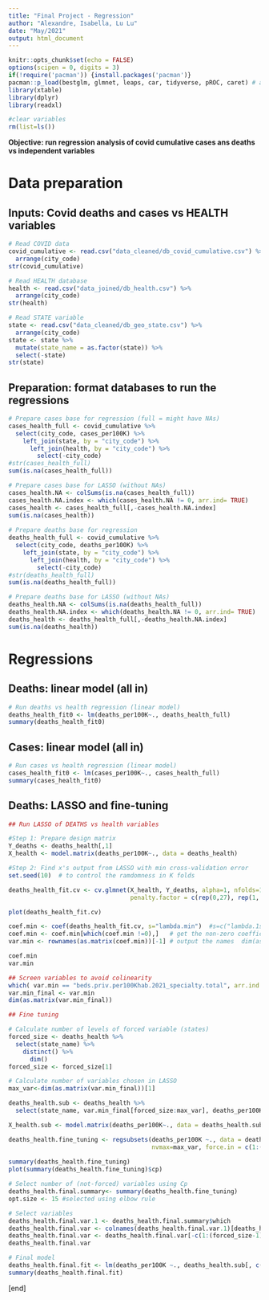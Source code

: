 ---
title: "Final Project - Regression"
author: "Alexandre, Isabella, Lu Lu"
date: "May/2021"
output: html_document
---

```{r setup, include=FALSE}
knitr::opts_chunk$set(echo = FALSE)
options(scipen = 0, digits = 3)
if(!require('pacman')) {install.packages('pacman')}
pacman::p_load(bestglm, glmnet, leaps, car, tidyverse, pROC, caret) # add the packages needed
library(xtable)
library(dplyr)
library(readxl)
```

```{r, echo=FALSE}
#clear variables
rm(list=ls())
```

**Objective: run regression analysis of covid cumulative cases ans deaths vs independent variables**

# Data preparation

## Inputs: Covid deaths and cases vs HEALTH variables

```{r}
# Read COVID data
covid_cumulative <- read.csv("data_cleaned/db_covid_cumulative.csv") %>%
  arrange(city_code)
str(covid_cumulative)

# Read HEALTH database
health <- read.csv("data_joined/db_health.csv") %>%
  arrange(city_code)
str(health)

# Read STATE variable
state <- read.csv("data_cleaned/db_geo_state.csv") %>%
  arrange(city_code)
state <- state %>%
  mutate(state_name = as.factor(state)) %>%
  select(-state)
str(state)
```

## Preparation: format databases to run the regressions

```{r}
# Prepare cases base for regression (full = might have NAs)
cases_health_full <- covid_cumulative %>%
  select(city_code, cases_per100K) %>%
    left_join(state, by = "city_code") %>%
      left_join(health, by = "city_code") %>%
        select(-city_code)
#str(cases_health_full)
sum(is.na(cases_health_full))

# Prepare cases base for LASSO (without NAs)
cases_health.NA <- colSums(is.na(cases_health_full))
cases_health.NA.index <- which(cases_health.NA != 0, arr.ind= TRUE)
cases_health <- cases_health_full[,-cases_health.NA.index]
sum(is.na(cases_health))
  
# Prepare deaths base for regression
deaths_health_full <- covid_cumulative %>%
  select(city_code, deaths_per100K) %>%
    left_join(state, by = "city_code") %>%
      left_join(health, by = "city_code") %>%
        select(-city_code)
#str(deaths_health_full)
sum(is.na(deaths_health_full))

# Prepare deaths base for LASSO (without NAs)
deaths_health.NA <- colSums(is.na(deaths_health_full))
deaths_health.NA.index <- which(deaths_health.NA != 0, arr.ind= TRUE)
deaths_health <- deaths_health_full[,-deaths_health.NA.index]
sum(is.na(deaths_health))

```

# Regressions

## Deaths: linear model (all in)

```{r}
# Run deaths vs health regression (linear model)
deaths_health_fit0 <- lm(deaths_per100K~., deaths_health_full)
summary(deaths_health_fit0)
```

## Cases: linear model (all in)

```{r}
# Run cases vs health regression (linear model)
cases_health_fit0 <- lm(cases_per100K~., cases_health_full)
summary(cases_health_fit0)
```

## Deaths: LASSO and fine-tuning

```{r}
## Run LASSO of DEATHS vs health variables

#Step 1: Prepare design matrix
Y_deaths <- deaths_health[,1]
X_health <- model.matrix(deaths_per100K~., data = deaths_health)

#Step 2: Find x's output from LASSO with min cross-validation error
set.seed(10)  # to control the ramdomness in K folds 

deaths_health_fit.cv <- cv.glmnet(X_health, Y_deaths, alpha=1, nfolds=10, intercept = T, 
                                  penalty.factor = c(rep(0,27), rep(1, ncol(X_health)-27))) 

plot(deaths_health_fit.cv)

coef.min <- coef(deaths_health_fit.cv, s="lambda.min")  #s=c("lambda.1se","lambda.min") or lambda value
coef.min <- coef.min[which(coef.min !=0),]   # get the non-zero coefficients
var.min <- rownames(as.matrix(coef.min))[-1] # output the names  dim(as.matrix(coef.min))

coef.min
var.min

```

```{r}
## Screen variables to avoid colinearity
which( var.min == "beds.priv.per100Khab.2021_specialty.total", arr.ind = TRUE)
var.min_final <- var.min
dim(as.matrix(var.min_final))

```

```{r}
## Fine tuning

# Calculate number of levels of forced variable (states)
forced_size <- deaths_health %>% 
  select(state_name) %>%
    distinct() %>%
      dim()
forced_size <- forced_size[1]

# Calculate number of variables chosen in LASSO
max_var<-dim(as.matrix(var.min_final))[1] 

deaths_health.sub <- deaths_health %>%
  select(state_name, var.min_final[forced_size:max_var], deaths_per100K)

X_health.sub <- model.matrix(deaths_per100K~., data = deaths_health.sub)

deaths_health.fine_tuning <- regsubsets(deaths_per100K ~., data = deaths_health.sub, 
                                        nvmax=max_var, force.in = c(1:(forced_size-1)), method="exhaustive", really.big = TRUE)
 
summary(deaths_health.fine_tuning)
plot(summary(deaths_health.fine_tuning)$cp) 
```

```{r}
# Select number of (not-forced) variables using Cp
deaths_health.final.summary<- summary(deaths_health.fine_tuning)
opt.size <- 15 #selected using elbow rule

# Select variables
deaths_health.final.var.1 <- deaths_health.final.summary$which
deaths_health.final.var <- colnames(deaths_health.final.var.1)[deaths_health.final.var.1[opt.size, ]][-1] #take the intercept put
deaths_health.final.var <- deaths_health.final.var[-c(1:(forced_size-1))]
deaths_health.final.var

# Final model
deaths_health.final.fit <- lm(deaths_per100K ~., deaths_health.sub[, c("deaths_per100K", "state_name", deaths_health.final.var)])
summary(deaths_health.final.fit)

```



[end]


